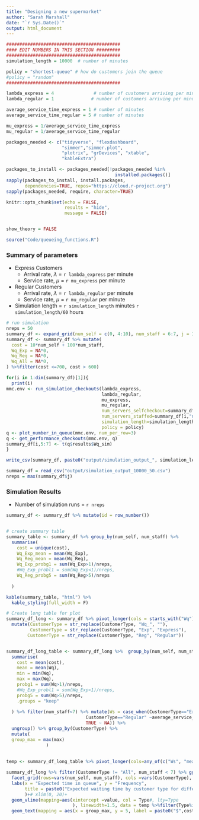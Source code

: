 ```yaml
---
title: "Designing a new supermarket"
author: "Sarah Marshall"
date: "`r Sys.Date()`"
output: html_document
---
```



```r
###########################################
#### EDIT NUMBERS IN THIS SECTION #########
###########################################
simulation_length = 10000  # number of minutes

policy = "shortest-queue" # how do customers join the queue
#policy = "random"
###########################################
```





```r
lambda_express = 4               # number of customers arriving per minute
lambda_regular = 1              # number of customers arriving per minute

average_service_time_express = 1 # number of minutes
average_service_time_regular = 5 # number of minutes

mu_express = 1/average_service_time_express
mu_regular = 1/average_service_time_regular

```




```r
packages_needed <- c("tidyverse", "flexdashboard", 
                     "simmer","simmer.plot",
                     "plotrix", "grDevices", "xtable",
                     "kableExtra")

packages_to_install <- packages_needed[!packages_needed %in%
                                         installed.packages()]
sapply(packages_to_install, install.packages,
       dependencies=TRUE, repos="https://cloud.r-project.org")
sapply(packages_needed, require, character=TRUE)

knitr::opts_chunk$set(echo = FALSE, 
                      results = "hide", 
                      message = FALSE)


show_theory = FALSE

source("Code/queueing_functions.R")
```



### **Summary of parameters**



* Express Customers 
  - Arrival rate, $\lambda$ = `r lambda_express` per minute
  - Service rate, $\mu$ = `r mu_express` per minute
* Regular Customers 
  - Arrival rate, $\lambda$ = `r lambda_regular` per minute
  - Service rate, $\mu$ = `r mu_regular` per minute

* Simulation length = `r simulation_length` minutes `r simulation_length/60` hours


```r
# run simulation
nreps = 50
summary_df <- expand_grid(num_self = c(0, 4:10), num_staff = 6:7, j = 1:nreps)
summary_df <- summary_df %>% mutate(
  cost = 10*num_self + 100*num_staff,
  Wq_Exp = NA*0,
  Wq_Reg = NA*0,
  Wq_All = NA*0,
) %>%filter(cost <=700, cost > 600)

for(i in 1:dim(summary_df)[1]){
  print(i)
mmc.env <- run_simulation_checkouts(lambda_express,
                                    lambda_regular,
                                    mu_express,
                                    mu_regular,
                                    num_servers_selfcheckout=summary_df[i,"num_self"] %>%pull(),
                                    num_servers_staffed=summary_df[i,"num_staff"]%>%pull(),
                                    simulation_length=simulation_length,
                                    policy = policy)
q <- plot_number_in_queue(mmc.env, num_per_row=3)
q <- get_performance_checkouts(mmc.env, q)
summary_df[i,5:7] <- t(q$results$Wq_sim)
}

write_csv(summary_df, paste0("output/simulation_output_", simulation_length, "_", nreps, ".csv"))
```


```r
summary_df = read_csv("output/simulation_output_10000_50.csv")
nreps = max(summary_df$j)
```

### **Simulation Results**

* Number of simulation runs = `r nreps`


```r

summary_df <- summary_df %>% mutate(id = row_number())


# create summary table
summary_table <- summary_df %>% group_by(num_self, num_staff) %>% 
  summarise(
    cost = unique(cost),
    Wq_Exp_mean = mean(Wq_Exp),
    Wq_Reg_mean = mean(Wq_Reg),
    Wq_Exp_probg1 = sum(Wq_Exp>1)/nreps,
    #Wq_Exp_probl1 = sum(Wq_Exp<1)/nreps,
    Wq_Reg_probg5 = sum(Wq_Reg>5)/nreps
    
  )

kable(summary_table, "html") %>%
  kable_styling(full_width = F)

```



```r

# Create long table for plot
summary_df_long <- summary_df %>% pivot_longer(cols = starts_with("Wq"), values_to = "Wq", names_to = "CustomerType") %>% 
  mutate(CustomerType = str_replace(CustomerType, "Wq_", ""),
         CustomerType = str_replace(CustomerType, "Exp", "Express"),
        CustomerType = str_replace(CustomerType, "Reg", "Regular"))


summary_df_long_table <- summary_df_long %>%  group_by(num_self, num_staff, CustomerType) %>% 
  summarise(
    cost = mean(cost),
    mean = mean(Wq),
    min = min(Wq),
    max = max(Wq),
    probg1 = sum(Wq>1)/nreps,
    #Wq_Exp_probl1 = sum(Wq_Exp<1)/nreps,
    probg5 = sum(Wq>5)/nreps,
    .groups = "keep"
    
  ) %>% filter(num_staff<7) %>% mutate(Ws = case_when(CustomerType=="Express" ~ average_service_time_express,
                              CustomerType=="Regular" ~average_service_time_regular,
                              TRUE ~ NA)) %>% 
  ungroup() %>% group_by(CustomerType) %>%
  mutate(
  group_max = max(max)
               )
  
               
temp <- summary_df_long_table %>% pivot_longer(cols=any_of(c("Ws", "mean", "min", "max")), names_to = "Type", values_to = "value") %>% filter(CustomerType!="All")
```

```r
summary_df_long %>% filter(CustomerType != "All", num_staff < 7) %>% ggplot() + geom_histogram(aes(x=Wq), bins=20) +
  facet_grid(rows=vars(num_self, num_staff), cols =vars(CustomerType), scales = "free", labeller = label_both)+
  labs(x = "Expected time in queue", y = "Frequency", 
       title = paste0("Expected waiting time by customer type for different configurations\nn=", nreps, " simulation runs"),
       )+# xlim(0, 20)+
  geom_vline(mapping=aes(xintercept =value, col = Type#, lty=Type
                         ), linewidth=1.5, data = temp %>%filter(Type%in%c("mean", "Ws"), num_staff < 7))+
  geom_text(mapping = aes(x = group_max, y = 5, label = paste0("$",cost)), data = summary_df_long_table %>% filter(CustomerType!="All", num_staff < 7) )

```


